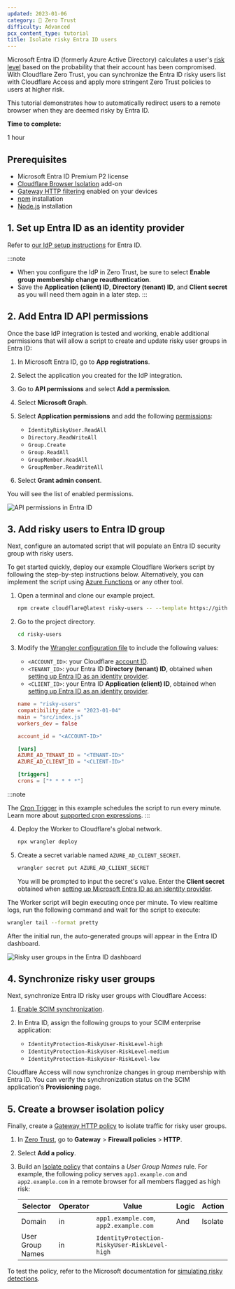 ```yaml
---
updated: 2023-01-06
category: 🔐 Zero Trust
difficulty: Advanced
pcx_content_type: tutorial
title: Isolate risky Entra ID users
---
```




Microsoft Entra ID (formerly Azure Active Directory) calculates a user's [risk level](https://learn.microsoft.com/entra/id-protection/howto-identity-protection-investigate-risk) based on the probability that their account has been compromised. With Cloudflare Zero Trust, you can synchronize the Entra ID risky users list with Cloudflare Access and apply more stringent Zero Trust policies to users at higher risk.

This tutorial demonstrates how to automatically redirect users to a remote browser when they are deemed risky by Entra ID.

**Time to complete:**

1 hour

## Prerequisites

- Microsoft Entra ID Premium P2 license
- [Cloudflare Browser Isolation](/cloudflare-one/policies/browser-isolation/) add-on
- [Gateway HTTP filtering](/cloudflare-one/policies/gateway/initial-setup/http/) enabled on your devices
- [npm](https://docs.npmjs.com/getting-started) installation
- [Node.js](https://nodejs.org/en/) installation

## 1. Set up Entra ID as an identity provider

Refer to [our IdP setup instructions](/cloudflare-one/identity/idp-integration/entra-id/#set-up-entra-id-as-an-identity-provider) for Entra ID.

:::note

- When you configure the IdP in Zero Trust, be sure to select **Enable group membership change reauthentication**.
- Save the **Application (client) ID**, **Directory (tenant) ID**, and **Client secret** as you will need them again in a later step.
  :::

## 2. Add Entra ID API permissions

Once the base IdP integration is tested and working, enable additional permissions that will allow a script to create and update risky user groups in Entra ID:

1. In Microsoft Entra ID, go to **App registrations**.

2. Select the application you created for the IdP integration.

3. Go to **API permissions** and select **Add a permission**.

4. Select **Microsoft Graph**.

5. Select **Application permissions** and add the following [permissions](https://learn.microsoft.com/en-us/graph/permissions-reference):

   - `IdentityRiskyUser.ReadAll`
   - `Directory.ReadWriteAll`
   - `Group.Create`
   - `Group.ReadAll`
   - `GroupMember.ReadAll`
   - `GroupMember.ReadWriteAll`

6. Select **Grant admin consent**.

You will see the list of enabled permissions.

![API permissions in Entra ID](~/assets/images/cloudflare-one/identity/azure/risky-users-permissions.png)

## 3. Add risky users to Entra ID group

Next, configure an automated script that will populate an Entra ID security group with risky users.

To get started quickly, deploy our example Cloudflare Workers script by following the step-by-step instructions below. Alternatively, you can implement the script using [Azure Functions](https://learn.microsoft.com/azure/azure-functions/functions-overview) or any other tool.

1. Open a terminal and clone our example project.

   ```sh
   npm create cloudflare@latest risky-users -- --template https://github.com/cloudflare/msft-risky-user-ad-sync
   ```

2. Go to the project directory.

   ```sh
   cd risky-users
   ```

3. Modify the [Wrangler configuration file](/workers/wrangler/configuration/) to include the following values:

   - `<ACCOUNT_ID>`: your Cloudflare [account ID](/fundamentals/setup/find-account-and-zone-ids/).
   - `<TENANT_ID>`: your Entra ID **Directory (tenant) ID**, obtained when [setting up Entra ID as an identity provider](#1-set-up-entra-id-as-an-identity-provider).
   - `<CLIENT_ID>`: your Entra ID **Application (client) ID**, obtained when [setting up Entra ID as an identity provider](#1-set-up-entra-id-as-an-identity-provider).


   <WranglerConfig>

   ```toml
   name = "risky-users"
   compatibility_date = "2023-01-04"
   main = "src/index.js"
   workers_dev = false

   account_id = "<ACCOUNT-ID>"

   [vars]
   AZURE_AD_TENANT_ID = "<TENANT-ID>"
   AZURE_AD_CLIENT_ID = "<CLIENT-ID>"

   [triggers]
   crons = ["* * * * *"]
   ```

   </WranglerConfig>

:::note

The [Cron Trigger](/workers/configuration/cron-triggers/) in this example schedules the script to run every minute. Learn more about [supported cron expressions](/workers/configuration/cron-triggers/#supported-cron-expressions).
:::

4. Deploy the Worker to Cloudflare's global network.

   ```sh
   npx wrangler deploy
   ```

5. Create a secret variable named `AZURE_AD_CLIENT_SECRET`.

   ```sh
   wrangler secret put AZURE_AD_CLIENT_SECRET
   ```

   You will be prompted to input the secret's value. Enter the **Client secret** obtained when [setting up Microsoft Entra ID as an identity provider](#1-set-up-azure-ad-as-an-identity-provider).

The Worker script will begin executing once per minute. To view realtime logs, run the following command and wait for the script to execute:

```sh
wrangler tail --format pretty
```

After the initial run, the auto-generated groups will appear in the Entra ID dashboard.

![Risky user groups in the Entra ID dashboard](~/assets/images/cloudflare-one/identity/azure/risky-users-groups.png)

## 4. Synchronize risky user groups

Next, synchronize Entra ID risky user groups with Cloudflare Access:

1. [Enable SCIM synchronization](/cloudflare-one/identity/idp-integration/entra-id/#synchronize-users-and-groups).

2. In Entra ID, assign the following groups to your SCIM enterprise application:
   - `IdentityProtection-RiskyUser-RiskLevel-high`
   - `IdentityProtection-RiskyUser-RiskLevel-medium`
   - `IdentityProtection-RiskyUser-RiskLevel-low`

Cloudflare Access will now synchronize changes in group membership with Entra ID. You can verify the synchronization status on the SCIM application's **Provisioning** page.

## 5. Create a browser isolation policy

Finally, create a [Gateway HTTP policy](/cloudflare-one/policies/gateway/http-policies/) to isolate traffic for risky user groups.

1. In [Zero Trust](https://one.dash.cloudflare.com), go to **Gateway** > **Firewall policies** > **HTTP**.

2. Select **Add a policy**.

3. Build an [Isolate policy](/cloudflare-one/policies/browser-isolation/isolation-policies/) that contains a _User Group Names_ rule. For example, the following policy serves `app1.example.com` and `app2.example.com` in a remote browser for all members flagged as high risk:

   | Selector         | Operator | Value                                         | Logic | Action  |
   | ---------------- | -------- | --------------------------------------------- | ----- | ------- |
   | Domain           | in       | `app1.example.com`, `app2.example.com`        | And   | Isolate |
   | User Group Names | in       | `IdentityProtection-RiskyUser-RiskLevel-high` |       |         |

To test the policy, refer to the Microsoft documentation for [simulating risky detections](https://learn.microsoft.com/entra/id-protection/howto-identity-protection-simulate-risk).
